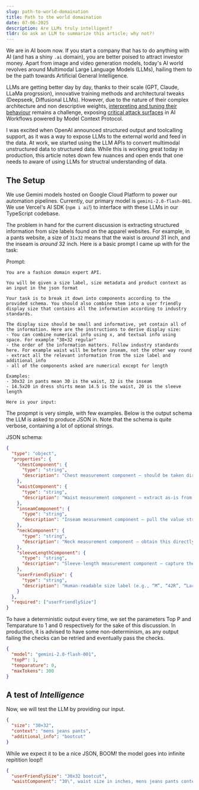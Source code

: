 ```yaml
---
slug: path-to-world-domaination
title: Path to the world domaination
date: 07-06-2025
description: Are LLMs truly intelligent?
tldr: Go ask an LLM to summarize this article; why not?!
---
```


We are in AI boom now. If you start a company that has to do anything with AI (and has a shiny `.ai` domain), you are better poised to attract investor money. Apart from image and video generation models, today's AI world revolves around Multimodal Large Language Models (LLMs), hailing them to be the path towards Artificial General Intelligence.

LLMs are getting better day by day, thanks to their scale (GPT, Claude, LLaMa progrssion), innovative training methods and architectural tweaks (Deepseek, Diffusional LLMs). However, due to the nature of their complex architecture and non descriptive weights, [interpreting and tuning their behaviour]() remains a challenge, exposing [critical attack surfaces]() in AI Workflows powered by Model Context Protocol.

I was excited when OpenAI announced structured output and toolcalling support, as it was a way to expose LLMs to the external world and feed in the data. At work, we started using the LLM APIs to convert multimodal unstructured data to structured data. While this is working great today in production, this article notes down few nuances and open ends that one needs to aware of using LLMs for structral understanding of data.

## The Setup

We use Gemini models hosted on Google Cloud Platform to power our automation pipelines. Currently, our primary model is `gemini-2.0-flash-001`. We use Vercel's AI SDK (`npm i ai`!) to interface with these LLMs in our TypeScript codebase.

The problem in hand for the current discussion is extracting structured information from size labels found on the apparel websites. For example, in a pants website, a size of `31x32` means that the waist is _around_ 31 inch, and the inseam is _around_ 32 inch. Here is a basic prompt I came up with for the task:

Prompt:

```text
You are a fashion domain expert API.

You will be given a size label, size metadata and product context as an input in the json format

Your task is to break it down into components according to the provided schema. You should also combine them into a user friendly display size that contains all the information according to industry standards.

The display size should be small and informative, yet contain all of the information. Here are the instructions to derive display size:
- You can combine numerical info using x, and textual info using space. For example "30×32 regular"
- the order of the information matters. Follow industry standards here. For example waist will be before inseam, not the other way round
- extract all the relevant information from the size label and additional_info
- all of the components asked are numerical except for length

Examples:
- 30x32 in pants mean 30 is the waist, 32 is the inseam
- 14.5x20 in dress shirts mean 14.5 is the waist, 20 is the sleeve length

Here is your input:
```

The propmpt is very simple, with few examples. Below is the output schema the LLM is asked to produce JSON in. Note that the schema is quite verbose, containing a lot of optional strings.

JSON schema:

```json
{
  "type": "object",
  "properties": {
    "chestComponent": {
      "type": "string",
      "description": "Chest measurement component — should be taken directly from the raw size string with minimal parsing or re-formatting."
    },
    "waistComponent": {
      "type": "string",
      "description": "Waist measurement component — extract as-is from the source size string; avoid heavy manipulation."
    },
    "inseamComponent": {
      "type": "string",
      "description": "Inseam measurement component — pull the value straight from the original size string, doing only lightweight trimming if necessary."
    },
    "neckComponent": {
      "type": "string",
      "description": "Neck measurement component — obtain this directly from the size string without elaborate processing."
    },
    "sleeveLengthComponent": {
      "type": "string",
      "description": "Sleeve-length measurement component — capture the value from the size string with minimal transformation."
    },
    "userFriendlySize": {
      "type": "string",
      "description": "Human-readable size label (e.g., “M”, “42R”, “Large”); this field is required."
    }
  },
  "required": ["userFriendlySize"]
}
```

To have a deterministic output every time, we set the parameters Top P and Temparature to 1 and 0 respectively for the sake of this discussion. In production, it is advised to have some non-determinism, as any output failing the checks can be retried and eventually pass the checks.

```json
{
  "model": "gemini-2.0-flash-001",
  "topP": 1,
  "temparature": 0,
  "maxTokens": 300
}
```

## A test of _Intelligence_

Now, we will test the LLM by providing our input.

```json
{
  "size": "30×32",
  "context": "mens jeans pants",
  "additional_info": "bootcut"
}
```

While we expect it to be a nice JSON, BOOM! the model goes into infinite repitition loop!!

```json
{
  "userFriendlySize": "30x32 bootcut",
  "waistComponent": "30\", waist size in inches, mens jeans pants context, additional info bootcut size label 30x32. waist size in inches, mens jeans pants context, additional info bootcut size label 30x32. waist size in inches, mens jeans pants context, additional info bootcut size label 30x32. waist size in inches, mens jeans pants context, additional info bootcut size label 30x32. waist size in inches, mens jeans pants context, additional info bootcut size label 30x32. waist size in inches, mens jeans pants context, additional info bootcut size label 30x32. waist size in inches, mens jeans pants context, additional info bootcut size label 30x32. waist size in inches, mens jeans pants context, additional info bootcut size label 30x32. waist size in inches, mens jeans pants context, additional info bootcut size label 30x32. waist size in inches, mens jeans pants context, additional info bootcut size label 30x32. waist size in inches, mens jeans pants context, additional info bootcut size label 30x32. waist size in inches, mens jeans pants context, additional info bootcut size label 30
```
